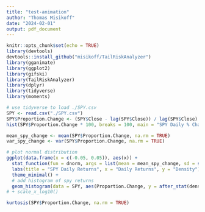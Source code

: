 ```yaml
---
title: "test-animation"
author: "Thomas Misikoff"
date: "2024-02-01"
output: pdf_document
---
```


```r
knitr::opts_chunk$set(echo = TRUE)
library(devtools)
devtools::install_github("misikoff/TailRiskAnalyzer")
library(gganimate)
library(ggplot2)
library(gifski)
library(TailRiskAnalyzer)
library(dplyr)
library(tidyverse)
library(moments)
```


```r
# use tidyverse to load ./SPY.csv
SPY <- read.csv("./SPY.csv")
SPY$Proportion.Change <- (SPY$Close - lag(SPY$Close)) / lag(SPY$Close)
hist(SPY$Proportion.Change * 100, breaks = 100, main = "SPY Daily % Change", xlab = "Daily Returns %", col = "lightblue")
```

```r
mean_spy_change <- mean(SPY$Proportion.Change, na.rm = TRUE)
var_spy_change <- var(SPY$Proportion.Change, na.rm = TRUE)

# plot normal distribution
ggplot(data.frame(x = c(-0.05, 0.05)), aes(x)) +
  stat_function(fun = dnorm, args = list(mean = mean_spy_change, sd = sqrt(var_spy_change))) +
  labs(title = "SPY Daily Returns", x = "Daily Returns", y = "Density") +
  theme_minimal() +
  # add histogram of spy returns
  geom_histogram(data = SPY, aes(Proportion.Change, y = after_stat(density)), bins = 100, alpha = 0.5)
# + scale_x_log10()
```


```r
kurtosis(SPY$Proportion.Change, na.rm = TRUE)
```



